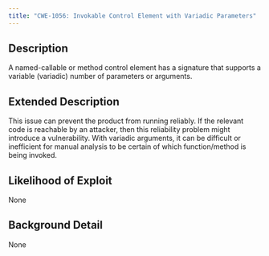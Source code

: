 ```yaml
---
title: "CWE-1056: Invokable Control Element with Variadic Parameters"
---
```


## Description
A named-callable or method control element has a signature that
					supports a variable (variadic) number of parameters or arguments.

## Extended Description
This issue can prevent the product from running reliably.  If the relevant code is reachable by an attacker, then this reliability problem might introduce a vulnerability.
With variadic arguments, it can be difficult or inefficient for manual analysis to be certain of which function/method is being invoked.

## Likelihood of Exploit
None

## Background Detail
None
        